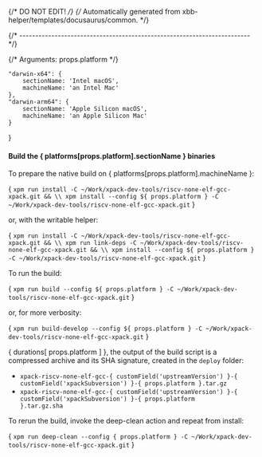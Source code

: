 {/* DO NOT EDIT! */}
{/* Automatically generated from xbb-helper/templates/docusaurus/common. */}



{/* ------------------------------------------------------------------------ */}

{/* Arguments: props.platform */}

    "darwin-x64": {
        sectionName: 'Intel macOS',
        machineName: 'an Intel Mac'
    },
    "darwin-arm64": {
        sectionName: 'Apple Silicon macOS',
        machineName: 'an Apple Silicon Mac'
    }
}

#### Build the { platforms[props.platform].sectionName } binaries

To prepare the native build on { platforms[props.platform].machineName }:

<CodeBlock language="sh"> {
`xpm run install -C ~/Work/xpack-dev-tools/riscv-none-elf-gcc-xpack.git && \\
xpm install --config ${ props.platform } -C ~/Work/xpack-dev-tools/riscv-none-elf-gcc-xpack.git`
} </CodeBlock>

or, with the writable helper:

<CodeBlock language="sh"> {
`xpm run install -C ~/Work/xpack-dev-tools/riscv-none-elf-gcc-xpack.git && \\
xpm run link-deps -C ~/Work/xpack-dev-tools/riscv-none-elf-gcc-xpack.git && \\
xpm install --config ${ props.platform } -C ~/Work/xpack-dev-tools/riscv-none-elf-gcc-xpack.git`
} </CodeBlock>

To run the build:

<CodeBlock language="sh"> {
`xpm run build --config ${ props.platform } -C ~/Work/xpack-dev-tools/riscv-none-elf-gcc-xpack.git`
} </CodeBlock>

or, for more verbosity:

<CodeBlock language="sh"> {
`xpm run build-develop --config ${ props.platform } -C ~/Work/xpack-dev-tools/riscv-none-elf-gcc-xpack.git`
} </CodeBlock>

{ durations[ props.platform ] }, the output of the build script is a compressed
archive and its SHA signature, created in the `deploy` folder:

* <code>xpack-riscv-none-elf-gcc-{ customField('upstreamVersion') }-{ customField('xpackSubversion') }-{ props.platform }.tar.gz</code>
* <code>xpack-riscv-none-elf-gcc-{ customField('upstreamVersion') }-{ customField('xpackSubversion') }-{ props.platform }.tar.gz.sha</code>

To rerun the build, invoke the deep-clean action and repeat from install:

<CodeBlock language="sh"> {
`xpm run deep-clean --config { props.platform } -C ~/Work/xpack-dev-tools/riscv-none-elf-gcc-xpack.git`
} </CodeBlock>

